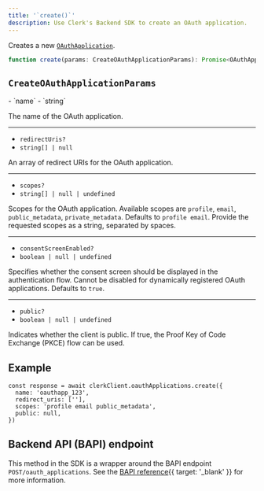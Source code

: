 ```yaml
---
title: '`create()`'
description: Use Clerk's Backend SDK to create an OAuth application.
---
```


Creates a new [`OAuthApplication`](/docs/references/backend/types/backend-oauth-application).

```ts
function create(params: CreateOAuthApplicationParams): Promise<OAuthApplication>
```

## `CreateOAuthApplicationParams`

<Properties>
  - `name`
  - `string`

  The name of the OAuth application.

  ---

  - `redirectUris?`
  - `string[] | null`

  An array of redirect URIs for the OAuth application.

  ---

  - `scopes?`
  - `string[] | null | undefined`

  Scopes for the OAuth application. Available scopes are `profile`, `email`, `public_metadata`, `private_metadata`. Defaults to `profile email`. Provide the requested scopes as a string, separated by spaces.

  ---

  - `consentScreenEnabled?`
  - `boolean | null | undefined`

  Specifies whether the consent screen should be displayed in the authentication flow. Cannot be disabled for dynamically registered OAuth applications. Defaults to `true`.

  ---

  - `public?`
  - `boolean | null | undefined`

  Indicates whether the client is public. If true, the Proof Key of Code Exchange (PKCE) flow can be used.
</Properties>

## Example

<Include src="_partials/backend/usage" />

```tsx
const response = await clerkClient.oauthApplications.create({
  name: 'oauthapp_123',
  redirect_uris: [''],
  scopes: 'profile email public_metadata',
  public: null,
})
```

## Backend API (BAPI) endpoint

This method in the SDK is a wrapper around the BAPI endpoint `POST/oauth_applications`. See the [BAPI reference](/docs/reference/backend-api/tag/oauth-applications/post/oauth_applications){{ target: '_blank' }} for more information.
